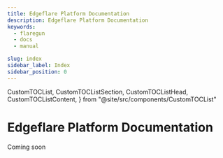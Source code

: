```yaml
---
title: Edgeflare Platform Documentation
description: Edgeflare Platform Documentation
keywords:
  - flaregun
  - docs
  - manual

slug: index
sidebar_label: Index
sidebar_position: 0
---
```



  CustomTOCList,
  CustomTOCListSection,
  CustomTOCListHead,
  CustomTOCListContent,
} from "@site/src/components/CustomTOCList"

# Edgeflare Platform Documentation

Coming soon
